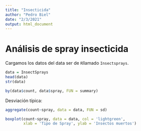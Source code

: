 ---
title: "Insecticida"
author: "Pedro Biel"
date: "2/3/2021"
output: html_document
---

# Análisis de spray insecticida

Cargamos los datos del data ser de `R`llamado `Insectsprays`.
```{r}
data = InsectSprays
head(data)
str(data)
```

```{r}
by(data$count, data$spray, FUN = summary)
```

Desviación típica:

```{r}
aggregate(count~spray, data = data, FUN = sd)
```

```{r}
boxplot(count~spray, data = data, col = 'lightgreen',
        xlab = 'Tipo de Spray', ylab = 'Insectos muertos')
```

